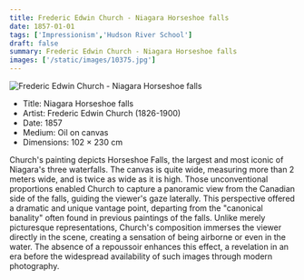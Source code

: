 ```yaml
---
title: Frederic Edwin Church - Niagara Horseshoe falls
date: 1857-01-01
tags: ['Impressionism','Hudson River School']
draft: false
summary: Frederic Edwin Church - Niagara Horseshoe falls
images: ['/static/images/10375.jpg']
---
```


![Frederic Edwin Church - Niagara Horseshoe falls](/static/images/10375.jpg)

* Title: Niagara Horseshoe falls
* Artist: Frederic Edwin Church (1826-1900)
* Date: 1857
* Medium: Oil on canvas
* Dimensions:  102 × 230 cm

Church's painting depicts Horseshoe Falls, the largest and most iconic of Niagara's three waterfalls. The canvas is quite wide, measuring more than 2 meters wide, and is twice as wide as it is high. Those unconventional proportions enabled Church to capture a panoramic view from the Canadian side of the falls, guiding the viewer's gaze laterally. This perspective offered a dramatic and unique vantage point, departing from the "canonical banality" often found in previous paintings of the falls. Unlike merely picturesque representations, Church's composition immerses the viewer directly in the scene, creating a sensation of being airborne or even in the water. The absence of a repoussoir enhances this effect, a revelation in an era before the widespread availability of such images through modern photography.
